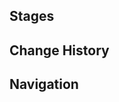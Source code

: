 {{Description|Certified player Lasselin, Chief Mate of The Rusty Rudder. It seems that she has played quite a few games with guests, and can execute offensives with absolute calm. That said, card games seem to just be a lead-in, with the conversation eventually being steered towards "good wine."|[[Map]] description}}
{{Genius Invokation TCG Character Stages Intro}}

==Stages==
{{Genius Invokation TCG Stages/Detailed|Lasselin}}

==Change History==
{{Change History|4.7}}

==Navigation==
{{Genius Invokation TCG Stages Navbox}}